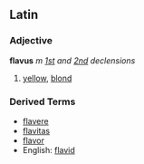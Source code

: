 ==Latin==
===Adjective===
'''flavus''' ''m'' ''[[Wiktionary Appendix:Latin first declension|1st]] and [[Wiktionary Appendix:Latin second declension|2nd]] declensions''

#[[yellow]], [[blond]]

===Derived Terms===
*[[flavere]]
*[[flavitas]]
*[[flavor#Latin|flavor]]
*English: [[flavid]]